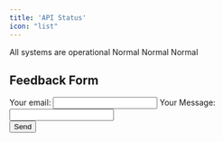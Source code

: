 ```yaml
---
title: 'API Status'
icon: "list"
---
```

<Check> All systems are operational </Check>
<CardGroup cols={3}>
   <Card title="Eazype API" icon="circle-check" href="https://status.enginify.in/">
      <Tooltip tip="Operational">Normal</Tooltip>
   </Card>
    <Card title="Eazymsg API" icon="circle-check" href="https://status.enginify.in/">
      <Tooltip tip="Operational">Normal</Tooltip>
   </Card>
    <Card title="Infopass API" icon="circle-check" href="https://status.enginify.in/">
      <Tooltip tip="Operational">Normal</Tooltip>
   </Card>
</CardGroup>

## Feedback Form


<form action="https://formspree.io/f/xpwrzwbe" method="POST">
  <label>
    Your email:
    <input type="email" name="email"/>
  </label>

   <label>
    Your Message:
    <input type="text" name="text" style={{
      height: '50px',
      width: '200px'
    }}/>
  </label>
<br/>
  <button
      style={{
        backgroundColor: '#cafc81',
        color: 'black',
        border: 'none',
        borderRadius: '4px',
        fontSize: '16px',
        cursor: 'pointer',
        marginTop: '10px'
      }}
    >
      Send
    </button>
</form>

